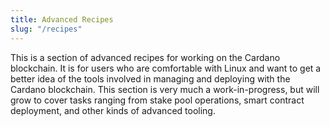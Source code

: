 ```yaml
---
title: Advanced Recipes
slug: "/recipes"
---
```



<TabNavigation active={2} />

This is a section of advanced recipes for working on the Cardano blockchain. It is for users who are comfortable with Linux and want to get a better idea of the tools involved in managing and deploying with the Cardano blockchain. This section is very much a work-in-progress, but will grow to cover tasks ranging from stake pool operations, smart contract deployment, and other kinds of advanced tooling.

